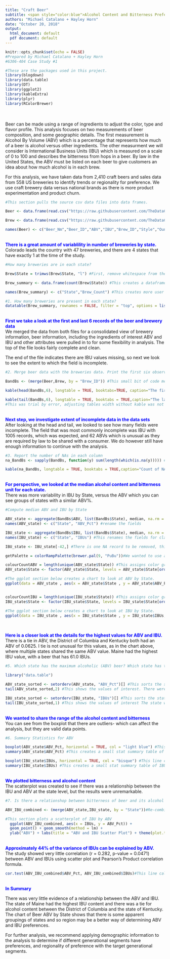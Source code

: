 ---
title: "Craft Beer"
subtitle: <span style="color:blue">Alcohol Content and Bitterness Preference Analysis</span>
authors: "Michael Catalano + Hayley Horn"
date: "October 20, 2018"
output:
  html_document: default
  pdf document: default
---

```{r setup, echo=TRUE}
knitr::opts_chunk$set(echo = FALSE)
#Prepared by Michael Catalano + Hayley Horn
#6306-404 Case Study #1
```

```{r Libraries = TRUE}
#These are the packages used in this project.
library(blogdown)
library(data.table)
library(DT)
library(ggplot2)
library(kableExtra)
library(plyr)
library(RColorBrewer)
```

<br><br>
Beer can be made using a range of ingredients to adjust the color, type and flavor profile. This analysis focuses on two measurements of beer composition, and some geographic details. The first measurement is Alcohol By Volume (ABV) which is a percentage that represents how much of a beer is alcohol versus other ingredients. The other measurment we will consider is International Business Units (IBU) which is measured on a scale of 0 to 100 and describes the bitterness from hops in a beer. By law in the United States, the ABV must be listed on each beer to give customers an idea about how much alcohol is in each brew. 

For this analysis, we have taken data from 2,410 craft beers and sales data from 558 US breweries to identify trends or regionality for preference. We use craft brewery data versus national brands as there is more product experimentation and product churn.
<br>
```{r Data_Load, echo=FALSE}
#This section pulls the source csv data files into data frames.

Beer <- data.frame(read.csv("https://raw.githubusercontent.com/TheDataCurator/SMU-MSDS/master/Case%20Study/Beers.csv", header = TRUE, sep = ",", dec = ".")) #This line loads the beer data into a beer data frame. 

Brew <- data.frame(read.csv("https://raw.githubusercontent.com/TheDataCurator/SMU-MSDS/master/Case%20Study/Breweries.csv", header = TRUE, sep = ",", dec = ".")) #This line loads the brewery data into a dataframe named brew.

names(Beer) <- c("Beer_Nm","Beer_ID","ABV","IBU","Brew_ID","Style","Ounces") #We renamed the fields for consistency and easier linking. Linking 2 data sets with the same field names is simpler.
```

<br><span style="color:blue"><b>There is a great amount of variablility in number of breweries by state.</b></span><br>
Colorado leads the country with 47 breweries, and there are 4 states that have exactly 1 at the time of the study. 
<br>
```{r Brewery_Count, echo=FALSE}
#How many breweries are in each state?

Brew$State = trimws(Brew$State, "l") #First, remove whitespace from the data.

Brew_summary <- data.frame(count(Brew$State)) #This creates a dataframe for the summary of breweries.

names(Brew_summary) <- c("State","Brew_Count") #This creates more user friendly labels in the data frame.

#1. How many breweries are present in each state?
datatable(Brew_summary, rownames = FALSE, filter = "top", options = list(pageLength = 5, scrollX = T),class = 'cell-border stripe',caption = 'Count of Craft Breweries by State.', width = 500 ) #This creates table for easy filtering and view of breweries by State. 
```

<br><span style="color:blue"><b>First we take a look at the first and last 6 records of the beer and brewery data</b></span><br>
We merged the data from both files for a consolidated view of brewery information, beer information, including the ingredients of interest ABV and IBU and other attributes were pulled in to for some flexibility in analysis. The top of the file looks fairly complete and clean.

The end of the file indicates there are IBU values missing, so next we look to see the extent to which the field is incomplete.
<br>
```{r merge, echo = TRUE}
#2. Merge beer data with the breweries data. Print the first six observations and last six observations to check the merged file.

BandBs <- (merge(Beer,Brew, by = "Brew_ID")) #This small bit of code merges the data sets.

kable(head(BandBs,6), longtable = TRUE, booktabs=TRUE, caption="The first 6 records in the Beer and Brewery file") %>% kable_styling(full_width = FALSE) #This line prints the first 6 lines of the Beer merged beer & brewery data.

kable(tail(BandBs,6), longtable = TRUE, booktabs = TRUE,caption="The last 6 records in the Beer and Brewery file") %>% kable_styling(full_width = FALSE)#This line prints the last 6 lines of the merged beer & brewery data.
#This was trial by error, adjusting tables width without kable was not optimal. 
```

<br><span style="color:blue"><b>Next step, we investigate extent of incomplete data in the data sets</b></span><br>
After looking at the head and tail, we looked to see how many fields were incomplete. The field that was most commonly incomplete was IBU with 1005 records, which was expected, and 62 ABVs which is unusual as they are required by law to be shared with a consumer. We do however still have enough information to continue with the analysis.
<br>
```{r incompletes, echo = TRUE}
#3. Report the number of NAs in each column
na_BandBs <- sapply(BandBs, function(y) sum(length(which(is.na(y))))) #This line counts the NAs in each field of the data set.

kable(na_BandBs, longtable = TRUE, booktabs = TRUE,caption="Count of NAs by field in the Beer and Brewery file",escape = TRUE) %>% kable_styling("striped", position = "center")#There are 2 fields with NAs, 1005 IBUs and 62 ABVs.
```

<br><span style="color:blue"><b>For perspective, we looked at the median alcohol content and bitterness unit for each state.</b></span><br>
There was more variability in IBU by State, versus the ABV which you can see groups of states with a similar ABV%.<br>

```{r ABV_IBU_y_State, echo = TRUE}
#Compute median ABV and IBU by State

ABV_state <- aggregate(BandBs$ABV, list(BandBs$State), median, na.rm = TRUE) #Here we aggregate the ABV data.
names(ABV_state) <- c("State", "ABV_Pct") #rename the fields

IBU_state <- aggregate(BandBs$IBU, list(BandBs$State), median, na.rm = TRUE) #Here we aggregate the IBU data.
names(IBU_state) <- c("State", "IBUs") #This renames the fields for clarity.

IBU_state <- IBU_state[-42,] #There is one NA record to be removed, this takes it out.

getPalette = colorRampPalette(brewer.pal(9, "PuBu"))#We wanted to use a color that matched the blue header cover, and this was pretty close.

colourCountABV = length(unique(ABV_state$State)) #This assigns color gradient based on length of column.
ABV_state$State <- factor(ABV_state$State, levels = ABV_state$State[order(-ABV_state$ABV_Pct)]) #This gets the columns set up for descending order, which seemed more logical than by state abbreviation.

#The ggplot section below creates a chart to look at ABV by State.
ggplot(data = ABV_state , aes(x = ABV_state$State , y = ABV_state$ABV_Pct, fill = ABV_state$State)) + geom_bar(stat = 'identity', show.legend = FALSE) + labs(title = "Beer ABV by State", x = 'State', y = 'ABV' , fill = 'State') + theme_bw(10) + theme(axis.text.x = element_text(angle = 90,hjust = 1)) + theme(legend.title.align = 0.5) + theme(plot.title = element_text(hjust = 0.5)) + scale_fill_manual(values = rev(getPalette(colourCountABV)))


colourCountIBU = length(unique(IBU_state$State)) #This assigns color gradient based on length of column.
IBU_state$State <- factor(IBU_state$State, levels = IBU_state$State[order(-IBU_state$IBUs)]) #This gets the columns set up for descending order, which seemed more logical than by state abbreviation.

#The ggplot section below creates a chart to look at IBU by State.
ggplot(data = IBU_state , aes(x = IBU_state$State , y = IBU_state$IBUs, fill = IBU_state$State)) + geom_bar(stat = "identity", show.legend = FALSE) + labs(title = "Beer IBUs by State", x = "State", y = "IBUs" , fill = 'State') + theme_bw(10) + theme(axis.text.x = element_text(angle = 90,hjust = 1)) + theme(legend.title.align = 0.5) + theme(plot.title = element_text(hjust = 0.5)) + scale_fill_manual(values = rev(getPalette(colourCountIBU)))
    
```

<br><span style="color:blue"><b>Here is a closer look at the details for the highest values for ABV and IBU.</b>
<br></span>
There is a tie in ABV, the District of Columbia and Kentucky both had an ABV of 0.0625. I tie is not unusual for this values, as in the chart above, where multiple states shared the same ABV value. Maine had the highest IBU value, with a beer that has 61.0 IBUs.
<br>
```{r Max ABV, echo=FALSE}
#5. Which state has the maximum alcoholic (ABV) beer? Which state has the most bitter (IBU) beer?

library("data.table")

ABV_state_sorted <- setorderv(ABV_state, "ABV_Pct")[] #This sorts the state data by ABV.
tail(ABV_state_sorted,2) #This shows the values of interest. There were two states with the highest ABV, DC and KY.

IBU_state_sorted <- setorderv(IBU_state, "IBUs")[] #This sorts the state data by IBU. 
tail(IBU_state_sorted,1) #This shows the values of interest The state with the highest IBU is ME.
```

<br><b><span style="color:blue">
We wanted to share the range of the alcohol content and bitterness </b><br></span>
You can see from the boxplot that there are outliers- which can affect the analysis, but they are valid data points.
<br>
```{r Summary Statistics, echo=FALSE}
#6. Summary Statistics for ABV

boxplot(ABV_state$ABV_Pct, horizontal = TRUE, col = "light blue") #This line creates a boxplot of ABV Value by state.
summary(ABV_state$ABV_Pct) #This creates a small stat summary table of ABV by state.

boxplot(IBU_state$IBUs, horizontal = TRUE, col = "bisque") #This line creates a boxplot of IBU Value by state.
summary(IBU_state$IBUs) #This creates a small stat summary table of IBU by state.
```

<br><b> <span style="color:blue">We plotted bitterness and alcohol content </b><br></span>
The scatterplot was created to see if there was a relationship between the IBU and ABV at the state level, but the results were unremarkable.
<br>
```{r Scatterplot, echo=FALSE}
#7. Is there a relationshop between bitterness of beer and its alcohol content. Use a scatterplot to visualize the data.

ABV_IBU_combined <- (merge(ABV_state,IBU_state, by = "State"))#Re-combine ABV and IBU tables

#This section plots a scatterplot of IBU by ABV
  ggplot(ABV_IBU_combined, aes(x = IBUs, y = ABV_Pct)) + 
  geom_point() + geom_smooth(method = lm) +
  ylab("ABV") + labs(title = "ABV and IBU Scatter Plot") + theme(plot.title = element_text(hjust = 0.5))
```

<br><b><span style="color:blue">Approximately 44% of the variance of IBUs can be explained by ABV.</b></span><br>
The study showed very little correlation (r = 0.282, p-value = 0.0471) between ABV and IBUs using scatter plot and Pearson's Product correlation formula. 
```{r correlation, echo=FALSE}

cor.test(ABV_IBU_combined$ABV_Pct, ABV_IBU_combined$IBUs)#This line calculates the  correlation between ABV and IBUs
```

<br><span style="color:blue"><b>In Summary</b></span>

There was very little evidence of a relationship between the ABV and IBU. The state of Maine had the highest IBU content and there was a tie for alcohol content between the District of Columbia and the state of Kentucky. The chart of Beer ABV by State shows that there is some apparent groupings of states and so region may be a better way of determining ABV and IBU preferences. 

For further analysis, we recommend applying demographic information to the analysis to determine if different generational segments have preferences, and regionality of preference with the target generational segments.  
<br>
